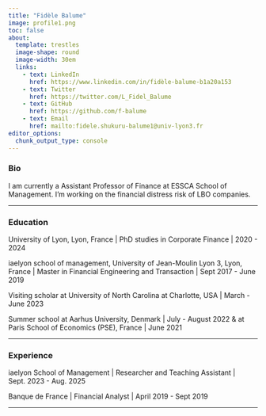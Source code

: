 ```yaml
---
title: "Fidèle Balume"
image: profile1.png
toc: false
about: 
  template: trestles
  image-shape: round
  image-width: 30em
  links:
    - text: LinkedIn
      href: https://www.linkedin.com/in/fidèle-balume-b1a20a153
    - text: Twitter
      href: https://twitter.com/L_Fidel_Balume
    - text: GitHub
      href: https://github.com/f-balume
    - text: Email
      href: mailto:fidele.shukuru-balume1@univ-lyon3.fr
editor_options: 
  chunk_output_type: console
---
```


### Bio

I am currently a Assistant Professor of Finance at ESSCA School of Management. I'm working on the financial distress risk of LBO companies.

------------------------------------------------------------------------

### Education

University of Lyon, Lyon, France \| PhD studies in Corporate Finance \| 2020 - 2024

iaelyon school of management, University of Jean-Moulin Lyon 3, Lyon, France \| Master in Financial Engineering and Transaction \| Sept 2017 - June 2019

Visiting scholar at University of North Carolina at Charlotte, USA \| March - June 2023

Summer school at Aarhus University, Denmark \| July - August 2022 & at Paris School of Economics (PSE), France \| June 2021

------------------------------------------------------------------------

### Experience

iaelyon School of Management \| Researcher and Teaching Assistant \| Sept. 2023 - Aug. 2025

Banque de France \| Financial Analyst \| April 2019 - Sept 2019

------------------------------------------------------------------------
